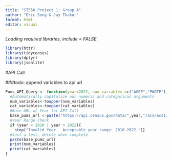```yaml
---
title: "ST558 Project 1: Group A"
author: "Eric Song & Jay Thakur"
format: html
editor: visual
---
```


*Loading required libraries, include = FALSE.*
```r
library(httr)
library(tidycensus)
library(dplyr)
library(jsonlite)
```


#API Call

###todo: append variables to api url

```r
Pums_API_Query <- function(year=2022, num_variables =c("AGEP","PWGTP"),cat_variables="SEX",geography="All",Opt_subset){
  #Automatically capitalize our numeric and categorical arguments
  num_variables<-toupper(num_variables)
  cat_variables<-toupper(cat_variables)
  #Base URL w/ Year for API Call
  base_pums_url <-paste("https://api.census.gov/data/",year,"/acs/acs1/pums",sep="")
  #Year Range Check
  if (year < 2010 | year > 2022){
    stop("Invalid Year.  Acceptable year range: 2010-2022.")}
  #Just a test: delete when complete
  paste(base_pums_url)
  print(num_variables)
  print(cat_variables)
}

```

